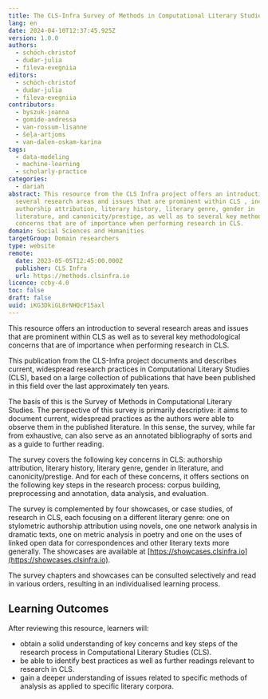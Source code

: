 ```yaml
---
title: The CLS-Infra Survey of Methods in Computational Literary Studies
lang: en
date: 2024-04-10T12:37:45.925Z
version: 1.0.0
authors:
  - schöch-christof
  - dudar-julia
  - fileva-evegniia
editors:
  - schöch-christof
  - dudar-julia
  - fileva-evegniia
contributors:
  - byszuk-joanna
  - gomide-andressa
  - van-rossum-lisanne
  - šeļa-artjoms
  - van-dalen-oskam-karina
tags:
  - data-modeling
  - machine-learning
  - scholarly-practice
categories:
  - dariah
abstract: This resource from the CLS Infra project offers an introduction to
  several research areas and issues that are prominent within CLS , including
  authorship attribution, literary history, literary genre, gender in
  literature, and canonicity/prestige, as well as to several key methodological
  concerns that are of importance when performing research in CLS.
domain: Social Sciences and Humanities
targetGroup: Domain researchers
type: website
remote:
  date: 2023-05-05T12:45:00.000Z
  publisher: CLS Infra
  url: https://methods.clsinfra.io
licence: ccby-4.0
toc: false
draft: false
uuid: iKG3DkiGL8rNHQcF15axl
---
```

This resource offers an introduction to several research areas and issues that are prominent within CLS as well as to several key methodological concerns that are of importance when performing research in CLS.

This publication from the CLS-Infra project documents and describes current, widespread research practices in Computational Literary Studies (CLS), based on a large collection of publications that have been published in this field over the last approximately ten years. 

The basis of this is the Survey of Methods in Computational Literary Studies.  The perspective of this survey is primarily descriptive: it aims to document current, widespread practices as the authors were able to observe them in the published literature. In this sense, the survey, while far from exhaustive, can also serve as an annotated bibliography of sorts and as a guide to further reading.

The survey covers the following key concerns in CLS: authorship attribution, literary history, literary genre, gender in literature, and canonicity/prestige. And for each of these concerns, it offers sections on the following key steps in the research process: corpus building, preprocessing and annotation, data analysis, and evaluation.

The survey is complemented by four showcases, or case studies, of research in CLS, each focusing on a different literary genre: one on stylometric authorship attribution using novels, one one network analysis in dramatic texts, one on metric analysis in poetry and one on the uses of linked open data for correspondences and other literary texts more generally. The showcases are available at [https://showcases.clsinfra.io](https://showcases.clsinfra.io).

The survey chapters and showcases can be consulted selectively and read in various orders, resulting in an individualised learning process.

## Learning Outcomes

After reviewing this resource, learners will:

- obtain a solid understanding of key concerns and key steps of the research process in Computational Literary Studies (CLS).
- be able to identify best practices as well as further readings relevant to research in CLS.
- gain a deeper understanding of issues related to specific methods of analysis as applied to specific literary corpora.

<ExternalResource title="Interested in learning more?" subtitle="Check out &quot;The CLS-Infra Survey of Methods in Computational Literary Studies&quot;" url="https://methods.clsinfra.io" />
